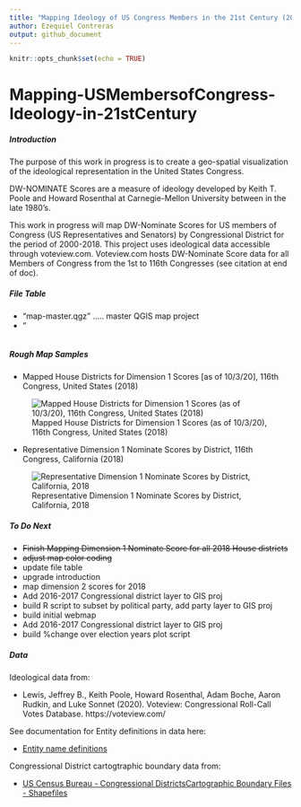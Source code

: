 ```yaml
---
title: "Mapping Ideology of US Congress Members in the 21st Century (2000-2018)"
author: Ezequiel Contreras
output: github_document
---
```


```r
knitr::opts_chunk$set(echo = TRUE)
```

# Mapping-USMembersofCongress-Ideology-in-21stCentury #

##### Introduction #####

The purpose of this work in progress is to create a geo-spatial visualization of the ideological representation in the United States Congress.

DW-NOMINATE Scores are a measure of ideology developed by Keith T. Poole and Howard Rosenthal at Carnegie-Mellon University between in the late 1980's. 

This work in progress will map DW-Nominate Scores for US members of Congress (US Representatives and Senators) by Congressional District for the period of 2000-2018. This project uses ideological data accessible through voteview.com. Voteview.com hosts DW-Nominate Score data for all Members of Congress from the 1st to 116th Congresses (see citation at end of doc).

##### File Table #####

- "map-master.qgz" ..... master QGIS map project
- "
```r
```

##### Rough Map Samples #####

- Mapped House Districts for Dimension 1 Scores [as of 10/3/20], 116th Congress, United States (2018)

![Mapped House Districts for Dimension 1 Scores (as of 10/3/20), 116th Congress, United States (2018)](DWN-D1-MappedDistricts-current.png)


- Representative Dimension 1 Nominate Scores by District, 116th Congress, California (2018)

![Representative Dimension 1 Nominate Scores by District, California, 2018](DWN-D1-116thC-House-California.png)


##### To Do Next #####

- ~~Finish Mapping Dimension 1 Nominate Score for all 2018 House districts~~
- ~~adjust map color coding~~
- update file table
- upgrade introduction
- map dimension 2 scores for 2018
- Add 2016-2017 Congressional district layer to GIS proj
- build R script to subset by political party, add party layer to GIS proj 
- build initial webmap
- Add 2016-2017 Congressional district layer to GIS proj
- build %change over election years plot script


##### Data #####

Ideological data from:

* Lewis, Jeffrey B., Keith Poole, Howard Rosenthal, Adam Boche, Aaron Rudkin, and Luke Sonnet (2020). Voteview: Congressional Roll-Call Votes Database. https://voteview.com/


See documentation for Entity definitions in data here:

* [Entity name definitions](https://github.com/ezequielc97/Mapping-USMembersofCongress-Ideology-in-21stCentury/tree/main/CongDistrict-CartographicBoundaries/EntityNameDefinitions)


Congressional District cartogtraphic boundary data from:

* [US Census Bureau - Congressional DistrictsCartographic Boundary Files - Shapefiles](https://www.census.gov/geographies/mapping-files/time-series/geo/carto-boundary-file.html)


